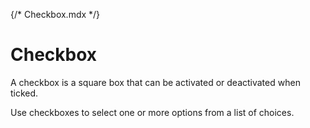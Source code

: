 {/* Checkbox.mdx */}



<Meta of={CheckboxStories} />

# Checkbox

A checkbox is a square box that can be activated or deactivated when ticked.

Use checkboxes to select one or more options from a list of choices.

<Canvas of={CheckboxStories.Unchecked} />
